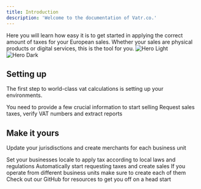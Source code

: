 ```yaml
---
title: Introduction
description: 'Welcome to the documentation of Vatr.co.'
---
```

Here you will learn how easy it is to get started in applying the correct amount of taxes for your European sales. Whether your sales are physical products or digital services, this is the tool for you.
<img
  className="block dark:hidden"
  src="/images/hero-light.svg"
  alt="Hero Light"
/>
<img
  className="hidden dark:block"
  src="/images/hero-dark.svg"
  alt="Hero Dark"
/>

## Setting up

The first step to world-class vat calculations is setting up your environments.

<CardGroup cols={2}>
  <Card
    title="Login and Configure"
    icon="pen-to-square"
    href="https://app.vatr.co"
  >
    You need to provide a few crucial information to start selling
  </Card>
  <Card
    title="Connect with the API"
    icon="image"
    href="https://mintlify.com/docs/development"
  >
    Request sales taxes, verify VAT numbers and extract reports
  </Card>
</CardGroup>

## Make it yours

Update your jurisdisctions and create merchants for each business unit

<CardGroup cols={2}>
  <Card
    title="Customize Jurisdictions"
    icon="palette"
    href="https://app.vatr.co/settings"
  >
    Set your businesses locale to apply tax according to local laws and regulations
  </Card>
  <Card
    title="Reference APIs"
    icon="code"
    href="api-reference"
  >
    Automatically start requesting taxes and create sales
  </Card>
  <Card
    title="Add Merchants"
    icon="screwdriver-wrench"
    href="https://app.vatr.co/settings"
  >
    If you operate from different business units make sure to create each of them
  </Card>
  <Card
    title="Get Inspiration"
    icon="github"
    href="https://mintlify.com/customers"
  >
    Check out our GitHub for resources to get you off on a head start
  </Card>
</CardGroup>
